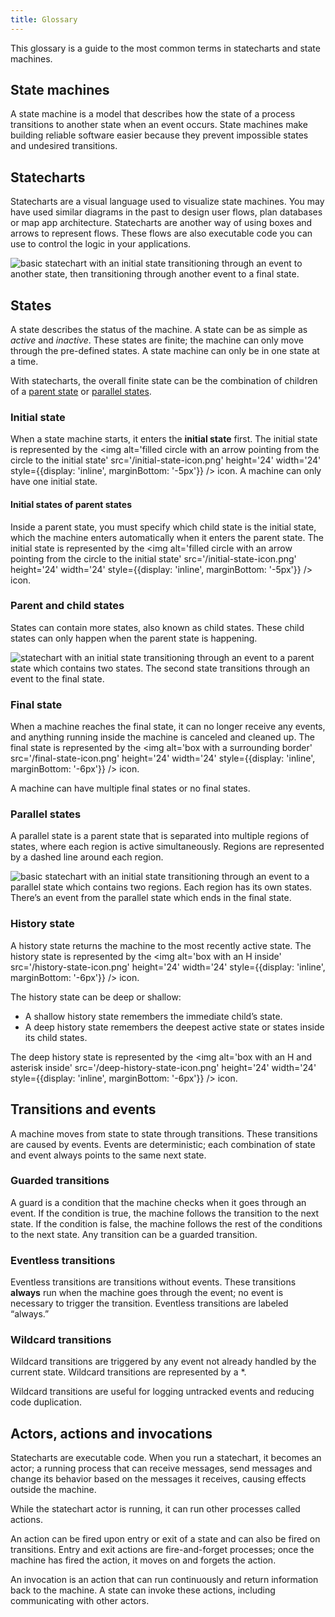 ```yaml
---
title: Glossary
---
```


This glossary is a guide to the most common terms in statecharts and state machines.

## State machines

A state machine is a model that describes how the state of a process transitions to another state when an event occurs. State machines make building reliable software easier because they prevent impossible states and undesired transitions.

## Statecharts

Statecharts are a visual language used to visualize state machines. You may have used similar diagrams in the past to design user flows, plan databases or map app architecture. Statecharts are another way of using boxes and arrows to represent flows. These flows are also executable code you can use to control the logic in your applications.

![basic statechart with an initial state transitioning through an event to another state, then transitioning through another event to a final state.](/basic-statechart.png)

## States

A state describes the status of the machine. A state can be as simple as _active_ and _inactive_. These states are finite; the machine can only move through the pre-defined states. A state machine can only be in one state at a time.

With statecharts, the overall finite state can be the combination of children of a [parent state](#parent-and-child-states) or [parallel states](#parallel-states).

### Initial state

When a state machine starts, it enters the **initial state** first. The initial state is represented by the <img alt='filled circle with an arrow pointing from the circle to the initial state' src='/initial-state-icon.png' height='24' width='24' style={{display: 'inline', marginBottom: '-5px'}} /> icon. A machine can only have one initial state.

<!-- What a state might be -->

#### Initial states of parent states

Inside a parent state, you must specify which child state is the initial state, which the machine enters automatically when it enters the parent state. The initial state is represented by the <img alt='filled circle with an arrow pointing from the circle to the initial state' src='/initial-state-icon.png' height='24' width='24' style={{display: 'inline', marginBottom: '-5px'}} /> icon.

<!-- What is a typical initial state -->

### Parent and child states

States can contain more states, also known as child states. These child states can only happen when the parent state is happening.

<!-- Why you might use parent and child states -->

![statechart with an initial state transitioning through an event to a parent state which contains two states. The second state transitions through an event to the final state.](/statechart-with-parent-and-child-states.png)

### Final state

When a machine reaches the final state, it can no longer receive any events, and anything running inside the machine is canceled and cleaned up. The final state is represented by the <img alt='box with a surrounding border' src='/final-state-icon.png' height='24' width='24' style={{display: 'inline', marginBottom: '-6px'}} /> icon.

A machine can have multiple final states or no final states.

<!-- What makes a typical final state, and when might you have no final states or multiple final states -->

### Parallel states

A parallel state is a parent state that is separated into multiple regions of states, where each region is active simultaneously. Regions are represented by a dashed line around each region.

<!-- Why you might use parallel states -->

![basic statechart with an initial state transitioning through an event to a parallel state which contains two regions. Each region has its own states. There’s an event from the parallel state which ends in the final state.](/statechart-with-parallel-state.png)

### History state

A history state returns the machine to the most recently active state. The history state is represented by the <img alt='box with an H inside' src='/history-state-icon.png' height='24' width='24' style={{display: 'inline', marginBottom: '-6px'}} /> icon.

The history state can be deep or shallow:

- A shallow history state remembers the immediate child’s state.
- A deep history state remembers the deepest active state or states inside its child states.

The deep history state is represented by the <img alt='box with an H and asterisk inside' src='/deep-history-state-icon.png' height='24' width='24' style={{display: 'inline', marginBottom: '-6px'}} /> icon.

<!-- What you might use a shallow history state for -->

<!-- What you might use a deep history state for -->

## Transitions and events

A machine moves from state to state through transitions. These transitions are caused by events. Events are deterministic; each combination of state and event always points to the same next state.

<!-- What is a typical event -->

### Guarded transitions

A guard is a condition that the machine checks when it goes through an event. If the condition is true, the machine follows the transition to the next state. If the condition is false, the machine follows the rest of the conditions to the next state. Any transition can be a guarded transition.

<!-- What you might use a guard for -->

### Eventless transitions

Eventless transitions are transitions without events. These transitions **always** run when the machine goes through the event; no event is necessary to trigger the transition. Eventless transitions are labeled “always.”

<!-- What you might use an eventless transition for -->

### Wildcard transitions

Wildcard transitions are triggered by any event not already handled by the current state. Wildcard transitions are represented by a \*.

Wildcard transitions are useful for logging untracked events and reducing code duplication.

<!-- What you might use a wildcard transition for -->

<!-- #### Partial wildcard transitions -->

<!-- Will be in v5 -->

<!-- ### Raised events -->

<!-- Will be in v5 -->

## Actors, actions and invocations

Statecharts are executable code. When you run a statechart, it becomes an actor; a running process that can receive messages, send messages and change its behavior based on the messages it receives, causing effects outside the machine.

While the statechart actor is running, it can run other processes called actions.

An action can be fired upon entry or exit of a state and can also be fired on transitions. Entry and exit actions are fire-and-forget processes; once the machine has fired the action, it moves on and forgets the action.

<!-- What you might use an action (on a state) for -->

<!-- What you might use an action transition for -->

An invocation is an action that can run continuously and return information back to the machine. A state can invoke these actions, including communicating with other actors.
